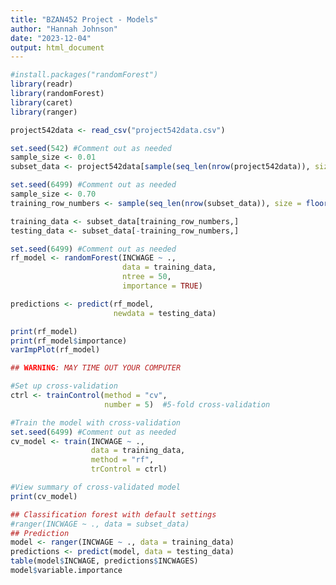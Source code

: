 ```yaml
---
title: "BZAN452 Project - Models"
author: "Hannah Johnson"
date: "2023-12-04"
output: html_document
---
```


```r
#install.packages("randomForest")
library(readr)
library(randomForest)
library(caret)
library(ranger)
```

```r
project542data <- read_csv("project542data.csv")
```

```r
set.seed(542) #Comment out as needed
sample_size <- 0.01
subset_data <- project542data[sample(seq_len(nrow(project542data)), size=floor(sample_size*nrow(project542data))),]
```

```r
set.seed(6499) #Comment out as needed
sample_size <- 0.70
training_row_numbers <- sample(seq_len(nrow(subset_data)), size = floor(sample_size * nrow(subset_data)))

training_data <- subset_data[training_row_numbers,]
testing_data <- subset_data[-training_row_numbers,]
```

```r
set.seed(6499) #Comment out as needed
rf_model <- randomForest(INCWAGE ~ .,
                         data = training_data,
                         ntree = 50,
                         importance = TRUE)

predictions <- predict(rf_model,
                       newdata = testing_data)

print(rf_model)
print(rf_model$importance)
varImpPlot(rf_model)
```

```r
## WARNING: MAY TIME OUT YOUR COMPUTER

#Set up cross-validation
ctrl <- trainControl(method = "cv",
                     number = 5)  #5-fold cross-validation

#Train the model with cross-validation
set.seed(6499) #Comment out as needed
cv_model <- train(INCWAGE ~ .,
                  data = training_data,
                  method = "rf",
                  trControl = ctrl)

#View summary of cross-validated model
print(cv_model)
```

```r
## Classification forest with default settings
#ranger(INCWAGE ~ ., data = subset_data)
## Prediction
model <- ranger(INCWAGE ~ ., data = training_data)
predictions <- predict(model, data = testing_data)
table(model$INCWAGE, predictions$INCWAGES)
model$variable.importance
```